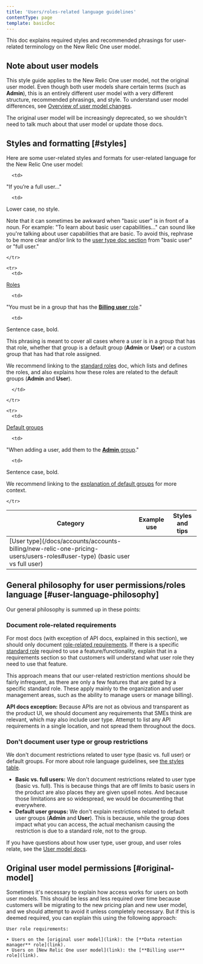 ```yaml
---
title: 'Users/roles-related language guidelines'
contentType: page
template: basicDoc
---
```


This doc explains required styles and recommended phrasings for user-related terminology on the New Relic One user model.


## Note about user models 

This style guide applies to the New Relic One user model, not the original user model. Even though both user models share certain terms (such as **Admin**), this is an entirely different user model with a very different structure, recommended phrasings, and style. To understand user model differences, see [Overview of user model changes](/docs/accounts/original-accounts-billing/original-product-based-pricing/overview-changes-pricing-user-model/#user-models). 

The original user model will be increasingly deprecated, so we shouldn't need to talk much about that user model or update those docs. 


## Styles and formatting [#styles]

Here are some user-related styles and formats for user-related language for the New Relic One user model:


<table>
  <thead>
    <tr>
<th>Category</th>   
<th>Example use     
 </th>

<th>Styles and tips
</th>
    </tr>
  </thead>

  <tbody>
    <tr>
      <td>
[User type](/docs/accounts/accounts-billing/new-relic-one-pricing-users/users-roles#user-type) (basic user vs full user)
      </td>

      <td>
"If you’re a full user..."   </td>

      <td>
Lower case, no style.

Note that it can sometimes be awkward when "basic user" is in front of a noun. For example: "To learn about basic user capabilities..." can sound like you're talking about user capabilities that are basic. To avoid this, rephrase to be more clear and/or link to the [user type doc section](/docs/accounts/accounts-billing/new-relic-one-pricing-users/users-roles#user-type) from "basic user" or "full user."
      </td>

    </tr>

    <tr>
      <td>
[Roles](/docs/accounts/accounts-billing/new-relic-one-pricing-users/users-roles#standard-roles) 
      </td>

      <td>
"You must be in a group that has the [**Billing user** role](/docs/accounts/accounts-billing/new-relic-one-user-management/new-relic-one-user-model-understand-user-structure#standard-roles)."
      </td>

      <td>
Sentence case, bold.

This phrasing is meant to cover all cases where a user is in a group that has that role, whether that group is a default group (**Admin** or **User**) or a custom group that has had that role assigned.

We recommend linking to the [standard roles](/docs/accounts/accounts-billing/new-relic-one-user-management/new-relic-one-user-model-understand-user-structure#standard-roles) doc, which lists and defines the roles, and also explains how these roles are related to the default groups (**Admin** and **User**). 

      </td>

    </tr>

    <tr>
      <td>
[Default groups](/docs/accounts/accounts-billing/new-relic-one-pricing-users/users-roles#user-group)      </td>

      <td>
"When adding a user, add them to the [**Admin** group](/docs/accounts/accounts-billing/new-relic-one-user-management/new-relic-one-user-model-understand-user-structure/#groups)."
 </td>

      <td>
Sentence case, bold.

We recommend linking to the [explanation of default groups](/docs/accounts/accounts-billing/new-relic-one-user-management/new-relic-one-user-model-understand-user-structure/#groups) for more context. 
      </td>

    </tr>

  </tbody>
</table>


## General philosophy for user permissions/roles language [#user-language-philosophy]

Our general philosophy is summed up in these points:

### Document role-related requirements

For most docs (with exception of API docs, explained in this section), we should only document [role-related requirements](/docs/accounts/accounts-billing/new-relic-one-pricing-users/users-roles#standard-roles). If there is a specific [standard role](/docs/accounts/accounts-billing/new-relic-one-pricing-users/users-roles#standard-roles) required to use a feature/functionality, explain that in a requirements section so that customers will understand what user role they need to use that feature.

This approach means that our user-related restriction mentions should be fairly infrequent, as there are only a few features that are gated by a specific standard role. These apply mainly to the organization and user management areas, such as the ability to manage users or manage billing).

**API docs exception:** Because APIs are not as obvious and transparent as the product UI, we should document any requirements that SMEs think are relevant, which may also include user type. Attempt to list any API requirements in a single location, and not spread them throughout the docs.

### Don't document user type or group restrictions

We don't document restrictions related to user type (basic vs. full user) or default groups. For more about role language guidelines, see [the styles table](#styles).

* **Basic vs. full users:** We don't document restrictions related to user type (basic vs. full). This is because things that are off limits to basic users in the product are also places they are given upsell notes. And because those limitations are so widespread, we would be documenting that everywhere. 
* **Default user groups:** We don't explain restrictions related to default user groups (**Admin** and **User**). This is because, while the group does impact what you can access, the actual mechanism causing the restriction is due to a standard role, not to the group. 

If you have questions about how user type, user group, and user roles relate, see the [User model docs](/docs/accounts/accounts-billing/new-relic-one-user-management/new-relic-one-user-model-understand-user-structure/#type-role-group).

## Original user model permissions [#original-model]

Sometimes it's necessary to explain how access works for users on both user models. This should be less and less required over time because customers will be migrating to the new pricing plan and new user model, and we should attempt to avoid it unless completely necessary. But if this is deemed required, you can explain this using the following approach:

```
User role requirements:

• Users on the [original user model](link): the [**Data retention manager** role](link).
• Users on [New Relic One user model](link): the [**Billing user** role](link).
```
